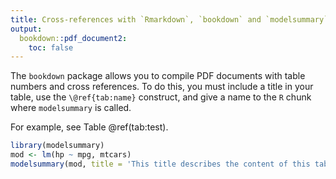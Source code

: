 ```yaml
---
title: Cross-references with `Rmarkdown`, `bookdown` and `modelsummary`
output: 
  bookdown::pdf_document2:
    toc: false
---
```


The `bookdown` package allows you to compile PDF documents with table numbers and cross references. To do this, you must include a title in your table, use the `\@ref{tab:name}` construct, and give a name to the `R` chunk where `modelsummary` is called. 

For example, see Table \@ref(tab:test).

```r
library(modelsummary)
mod <- lm(hp ~ mpg, mtcars)
modelsummary(mod, title = 'This title describes the content of this table.')
```
